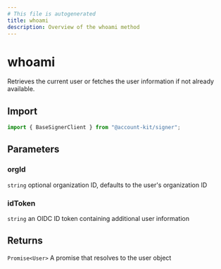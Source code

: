```yaml
---
# This file is autogenerated
title: whoami
description: Overview of the whoami method
---
```


# whoami

Retrieves the current user or fetches the user information if not already available.

## Import

```ts
import { BaseSignerClient } from "@account-kit/signer";
```

## Parameters

### orgId

`string`
optional organization ID, defaults to the user's organization ID

### idToken

`string`
an OIDC ID token containing additional user information

## Returns

`Promise<User>`
A promise that resolves to the user object
